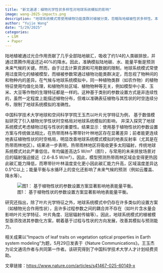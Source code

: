 ```yaml
---
title: "新文速递：植物光学性状多样性对地球系统模拟的影响"
image: wang-2025-impacts.png
description: "地球系统模式常使用植物功能类群对植被分类，忽略陆地植被性状多样性。本研究以叶片光学特征为例，探究引入植物性状多样性对地球系统模式的重要性。"
author: "Yujie Wang"
date: "5/29/2025"
categories:
 - LSM
 - Paper
---
```


陆地植被通过光合作用贡献了几乎全部陆地碳汇，吸收了约1/4的人类碳排放，并通过蒸腾作用返还近40%的降水。因此，准确模拟陆地碳、水、能量平衡是预测未来气候的关键。然而，由于过去计算资源和可用数据的限制，地球系统模式常使用过度简化的植被模型，而植被参数常通过植物功能类群决定，而忽视了物种间的和物种内的差异。在气候与地球系统模拟中，同一种植物类群（如农作物）的植物特征使用均值化处理，和植物所处区域、植物物种等无关，例如模型中小麦、玉米、大豆等作物的生理特征都是一样的。这种基于类别的参数设置方式是非连续性的，虽然一定程度上能描述植物分布，但难以准确表征植物与其性状的时空连续分布，限制了地球系统模拟的准确性。

中国科学技术大学地球和空间科学学院王玉杰以叶片光学特征为例， 基于数值模拟研究了引入植物光学性状时空格局对地球系统模拟的影响， 并深入探究了地球系统模式考虑植物过程与性状的重要性。结果显示：使用基于植物性状的参数设置方案与传统做法相比，在热带雨林与寒带针叶林地区存在显著差异；前者能更连续地表征植物性状的时空格局，明显改善地球系统模式模拟的地表反射率（尤其是在热带雨林地区）。结果进一步表明，热带雨林地区将吸收更多太阳辐射，传统地球系统模式对此严重低估，年均偏差高达5 W/m²（图1），与常用的未来排放场景对应的辐射强迫接近（2.6-8.5 W/m²）。因此，模型预测热带雨林区域会变得更热因此碳汇能力降低，而寒带针叶林温度变化更小因此碳汇能力升高，区域温度差异达0.5℃以上；能量平衡与水循环上的变化还影响了未来气候的预测（例如云覆盖、降水等）。

![图1： 基于植物性状的参数设置方案显著影响地表能量平衡。](wang-2025-impacts-energy.png)

研究还指出，除了叶片光学特征之外，地球系统模式中仍存在许多类似的设置方案（如植物光合作用性状），且许多过程参数之间的耦合并不存在（如叶片含水量会影响叶片光学特征、叶片角度、冠层辐射传输等）。因此，地球系统模式的植被模型亟须改进其参数化方案，朝着基于过程与性状的方向发展，改善其模拟与预测能力。

相关成果以“Impacts of leaf traits on vegetation optical properties in Earth system modeling”为题，5月29日发表于《Nature Communications》。王玉杰为论文通讯作者与共同第一作者。该研究得到了中国科学技术大学人才计划经费资助。

文章链接：[https://www.nature.com/articles/s41467-025-60149-x](https://www.nature.com/articles/s41467-025-60149-x){target="_blank"}

